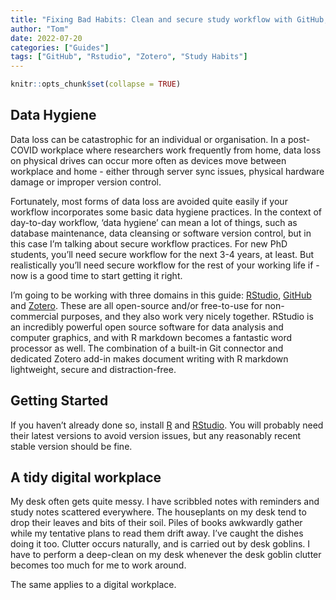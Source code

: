 ```yaml
---
title: "Fixing Bad Habits: Clean and secure study workflow with GitHub, R Markdown and Zotero"
author: "Tom"
date: 2022-07-20
categories: ["Guides"]
tags: ["GitHub", "Rstudio", "Zotero", "Study Habits"]
---
```


```r
knitr::opts_chunk$set(collapse = TRUE)
```

## Data Hygiene

Data loss can be catastrophic for an individual or organisation.
In a post-COVID workplace where researchers work frequently from home, data loss on physical drives can occur more often as devices move between workplace and home - either through server sync issues, physical hardware damage or improper version control.
\n

Fortunately, most forms of data loss are avoided quite easily if your workflow incorporates some basic data hygiene practices.
In the context of day-to-day workflow, 'data hygiene' can mean a lot of things, such as database maintenance, data cleansing or software version control, but in this case I'm talking about secure workflow practices.
For new PhD students, you'll need secure workflow for the next 3-4 years, at least.
But realistically you'll need secure workflow for the rest of your working life if - now is a good time to start getting it right.
\n

I'm going to be working with three domains in this guide: [RStudio](https://www.rstudio.com/), [GitHub](https://github.com/) and [Zotero](https://www.zotero.org/).
These are all open-source and/or free-to-use for non-commercial purposes, and they also work very nicely together.
RStudio is an incredibly powerful open source software for data analysis and computer graphics, and with R markdown becomes a fantastic word processor as well.
The combination of a built-in Git connector and dedicated Zotero add-in makes document writing with R markdown lightweight, secure and distraction-free.

## Getting Started

If you haven't already done so, install [R](https://cran.rstudio.com/) and [RStudio](https://www.rstudio.com/products/rstudio/download/).
You will probably need their latest versions to avoid version issues, but any reasonably recent stable version should be fine.

## A tidy digital workplace

My desk often gets quite messy.
I have scribbled notes with reminders and study notes scattered everywhere.
The houseplants on my desk tend to drop their leaves and bits of their soil.
Piles of books awkwardly gather while my tentative plans to read them drift away.
I've caught the dishes doing it too.
Clutter occurs naturally, and is carried out by desk goblins.
I have to perform a deep-clean on my desk whenever the desk goblin clutter becomes too much for me to work around.
\n

The same applies to a digital workplace.
